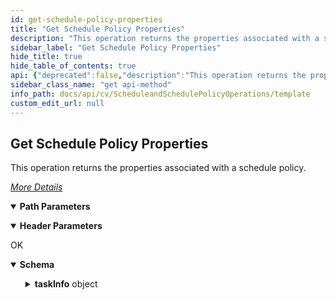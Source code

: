 ```yaml
---
id: get-schedule-policy-properties
title: "Get Schedule Policy Properties"
description: "This operation returns the properties associated with a schedule policy."
sidebar_label: "Get Schedule Policy Properties"
hide_title: true
hide_table_of_contents: true
api: {"deprecated":false,"description":"This operation returns the properties associated with a schedule policy.\n\n[_More Details_](http://documentation.commvault.com/commvault/v11/article?p=features/rest_api/operations/get_schedule_policy_properties.htm)\n","operationId":"Get Schedule Policy Properties","parameters":[{"description":"","in":"header","name":"Authtoken","required":true,"schema":{"example":"{{TOKEN}}","type":"string"}},{"description":"","in":"path","name":"taskId","required":true,"schema":{"type":"string"}}],"tags":["Schedule and Schedule Policy Operations"],"responses":{"200":{"description":"OK","content":{"application/json":{"schema":{"type":"object","properties":{"taskInfo":{"type":"object","properties":{"associations":{"type":"array","items":{"type":"object","properties":{"srmReportSet":{"type":"integer"},"srmTemplateId":{"type":"integer"},"subclientId":{"type":"integer"},"clientGroupId":{"type":"integer"},"storagePolicyId":{"type":"integer"},"copyId":{"type":"integer"},"applicationId":{"type":"integer"},"clientName":{"type":"string"},"displayName":{"type":"string"},"backupsetId":{"type":"integer"},"instanceId":{"type":"integer"},"sidbStoreId":{"type":"integer"},"clientId":{"type":"integer"},"srmTemplateName":{"type":"string"},"agentlessPolicyId":{"type":"integer"},"mediaAgentId":{"type":"integer"},"workflowId":{"type":"integer"},"_type_":{"type":"integer"},"trackingPolicyId":{"type":"integer"},"flags":{"type":"object","properties":{"exclude":{"type":"boolean"}}},"backupsetName":{"type":"string"},"instanceName":{"type":"string"},"appName":{"type":"string"}}}},"task":{"type":"object","properties":{"GUID":{"type":"string"},"description":{"type":"string"},"ownerId":{"type":"integer"},"runUserId":{"type":"integer"},"taskType":{"type":"integer"},"ownerName":{"type":"string"},"policyType":{"type":"integer"},"associatedObjects":{"type":"integer"},"taskName":{"type":"string"},"alertId":{"type":"integer"},"taskId":{"type":"integer"},"securityAssociations":{"type":"object","properties":{"ownerAssociations":{"type":"object","properties":{}}}},"taskFlags":{"type":"object","properties":{"isEdgeDrive":{"type":"boolean"},"isEZOperation":{"type":"boolean"},"forDDB":{"type":"boolean"},"uninstalled":{"type":"boolean"},"isSystem":{"type":"boolean"},"disabled":{"type":"boolean"}}},"originalCC":{"type":"object","properties":{"commCellId":{"type":"integer"}}},"taskSecurity":{"type":"object","properties":{"associatedUserGroups":{"type":"array","items":{"type":"object","properties":{"userGroupId":{"type":"integer"},"_type_":{"type":"integer"},"userGroupName":{"type":"string"}}}},"ownerCapabilities":{"type":"object","properties":{}}}},"task":{"type":"object","properties":{"taskName":{"type":"string"},"taskId":{"type":"integer"}}}}},"appGroup":{"type":"object","properties":{"appGroups":{"type":"array","items":{"type":"object","properties":{"appGroupId":{"type":"integer"}}}}}},"subTasks":{"type":"array","items":{"type":"object","properties":{"subTask":{"type":"object","properties":{"subTaskOrder":{"type":"integer"},"subTaskName":{"type":"string"},"subTaskType":{"type":"integer"},"flags":{"type":"integer"},"operationType":{"type":"integer"},"subTaskId":{"type":"integer"},"subTask":{"type":"object","properties":{"subtaskId":{"type":"integer"},"subtaskName":{"type":"string"}}}}},"pattern":{"type":"object","properties":{"active_end_occurence":{"type":"integer"},"freq_subday_interval":{"type":"integer"},"freq_type":{"type":"integer"},"patternId":{"type":"integer"},"flags":{"type":"integer"},"description":{"type":"string"},"active_end_time":{"type":"integer"},"active_end_date":{"type":"integer"},"skipOccurence":{"type":"integer"},"skipDayNumber":{"type":"integer"},"active_start_time":{"type":"integer"},"freq_restart_interval":{"type":"integer"},"active_start_date":{"type":"integer"},"freq_interval":{"type":"integer"},"freq_relative_interval":{"type":"integer"},"name":{"type":"string"},"freq_recurrence_factor":{"type":"integer"},"daysToRun":{"type":"object","properties":{"week":{"type":"integer"},"Monday":{"type":"boolean"},"Thursday":{"type":"boolean"},"day":{"type":"integer"}}},"calendar":{"type":"object","properties":{"calendarName":{"type":"string"},"calendarId":{"type":"integer"}}},"timeZone":{"type":"object","properties":{"TimeZoneID":{"type":"integer"}}}}},"options":{"type":"object","properties":{"backupOpts":{"type":"object","properties":{"truncateLogsOnSource":{"type":"boolean"},"sybaseSkipFullafterLogBkp":{"type":"boolean"},"notSynthesizeFullFromPrevBackup":{"type":"boolean"},"backupLevel":{"type":"integer"},"incLevel":{"type":"integer"},"adHocBackup":{"type":"boolean"},"runIncrementalBackup":{"type":"boolean"},"runSILOBackup":{"type":"boolean"},"doNotTruncateLog":{"type":"boolean"},"vsaBackupOptions":{"type":"object","properties":{"backupFailedVMsOnly":{"type":"boolean"}}},"cdrOptions":{"type":"object","properties":{"incremental":{"type":"boolean"},"dataVerificationOnly":{"type":"boolean"},"full":{"type":"boolean"}}},"dataOpt":{"type":"object","properties":{"useCatalogServer":{"type":"boolean"},"followMountPoints":{"type":"boolean"},"enforceTransactionLogUsage":{"type":"boolean"},"skipConsistencyCheck":{"type":"boolean"},"createNewIndex":{"type":"boolean"},"autoCopy":{"type":"boolean"}}},"mediaOpt":{"type":"object","properties":{}}}},"adminOpts":{"type":"object","properties":{"contentIndexingOption":{"type":"object","properties":{"subClientBasedAnalytics":{"type":"boolean"}}}}},"commonOpts":{"type":"object","properties":{"perfJobOpts":{"type":"object","properties":{}}}}}}}}}}}},"x-examples":{"Example 1":{"taskInfo":{"associations":[{"srmReportSet":0,"srmTemplateId":0,"subclientId":0,"clientGroupId":0,"storagePolicyId":0,"copyId":0,"applicationId":0,"clientName":"firewalltestma","displayName":"firewalltestma","backupsetId":0,"instanceId":0,"sidbStoreId":0,"clientId":9,"srmTemplateName":"","agentlessPolicyId":0,"mediaAgentId":0,"workflowId":0,"_type_":3,"trackingPolicyId":0,"flags":{"exclude":false}},{"srmReportSet":0,"srmTemplateId":0,"subclientId":0,"clientGroupId":0,"storagePolicyId":0,"copyId":0,"applicationId":33,"clientName":"firewalltestcs","displayName":"firewalltestcs","backupsetId":3,"instanceId":1,"sidbStoreId":0,"clientId":2,"srmTemplateName":"","agentlessPolicyId":0,"mediaAgentId":0,"backupsetName":"defaultBackupSet","workflowId":0,"instanceName":"DefaultInstanceName","_type_":6,"trackingPolicyId":0,"appName":"File System","flags":{"exclude":false}},{"srmReportSet":0,"srmTemplateId":0,"subclientId":-32000,"clientGroupId":0,"storagePolicyId":0,"copyId":0,"applicationId":33,"clientName":"firewalltestcs","displayName":"firewalltestcs","backupsetId":3,"instanceId":1,"sidbStoreId":0,"clientId":2,"srmTemplateName":"","agentlessPolicyId":0,"mediaAgentId":0,"backupsetName":"defaultBackupSet","workflowId":0,"instanceName":"DefaultInstanceName","_type_":7,"trackingPolicyId":0,"appName":"File System","flags":{"exclude":true}}],"task":{"GUID":"f231bfdb-9b68-464a-9a52-f6701ca216c2","description":"","ownerId":1,"runUserId":1,"taskType":4,"ownerName":"Administrator","policyType":0,"associatedObjects":8,"taskName":"TestPolicy","alertId":0,"taskId":151,"securityAssociations":{"ownerAssociations":{}},"taskFlags":{"isEdgeDrive":false,"isEZOperation":false,"forDDB":false,"uninstalled":false,"isSystem":false,"disabled":false},"originalCC":{"commCellId":2},"taskSecurity":{"associatedUserGroups":[{"userGroupId":1,"_type_":15,"userGroupName":"master"},{"userGroupId":3,"_type_":15,"userGroupName":"View All"}],"ownerCapabilities":{}},"task":{"taskName":"TestPolicy","taskId":151}},"appGroup":{"appGroups":[{"appGroupId":101},{"appGroupId":1},{"appGroupId":5}]},"subTasks":[{"subTask":{"subTaskOrder":0,"subTaskName":"Test Schedule","subTaskType":2,"flags":0,"operationType":2,"subTaskId":152,"subTask":{"subtaskId":152,"subtaskName":"Test Schedule"}},"pattern":{"active_end_occurence":0,"freq_subday_interval":0,"freq_type":8,"patternId":20,"flags":0,"description":"Every week on Monday,Thursday at 12:00 AM  ","active_end_time":0,"active_end_date":0,"skipOccurence":0,"skipDayNumber":0,"active_start_time":0,"freq_restart_interval":0,"active_start_date":1496880000,"freq_interval":18,"freq_relative_interval":0,"name":"","freq_recurrence_factor":1,"daysToRun":{"week":0,"Monday":true,"Thursday":true,"day":0},"calendar":{"calendarName":"Standard","calendarId":1},"timeZone":{"TimeZoneID":64}},"options":{"backupOpts":{"truncateLogsOnSource":false,"sybaseSkipFullafterLogBkp":false,"notSynthesizeFullFromPrevBackup":false,"backupLevel":2,"incLevel":1,"adHocBackup":false,"runIncrementalBackup":true,"runSILOBackup":false,"doNotTruncateLog":false,"vsaBackupOptions":{"backupFailedVMsOnly":false},"cdrOptions":{"incremental":true,"dataVerificationOnly":false,"full":false},"dataOpt":{"useCatalogServer":true,"followMountPoints":true,"enforceTransactionLogUsage":false,"skipConsistencyCheck":false,"createNewIndex":false,"autoCopy":false},"mediaOpt":{}},"adminOpts":{"contentIndexingOption":{"subClientBasedAnalytics":false}},"commonOpts":{"perfJobOpts":{}}}}]}}}},"examples":{"Schedule Policy Properties":{"value":{"taskInfo":{"associations":[{"srmReportSet":0,"srmTemplateId":0,"subclientId":0,"clientGroupId":0,"storagePolicyId":0,"copyId":0,"applicationId":0,"clientName":"firewalltestma","displayName":"firewalltestma","backupsetId":0,"instanceId":0,"sidbStoreId":0,"clientId":9,"srmTemplateName":"","agentlessPolicyId":0,"mediaAgentId":0,"workflowId":0,"_type_":3,"trackingPolicyId":0,"flags":{"exclude":false}},{"srmReportSet":0,"srmTemplateId":0,"subclientId":0,"clientGroupId":0,"storagePolicyId":0,"copyId":0,"applicationId":33,"clientName":"firewalltestcs","displayName":"firewalltestcs","backupsetId":3,"instanceId":1,"sidbStoreId":0,"clientId":2,"srmTemplateName":"","agentlessPolicyId":0,"mediaAgentId":0,"backupsetName":"defaultBackupSet","workflowId":0,"instanceName":"DefaultInstanceName","_type_":6,"trackingPolicyId":0,"appName":"File System","flags":{"exclude":false}},{"srmReportSet":0,"srmTemplateId":0,"subclientId":-32000,"clientGroupId":0,"storagePolicyId":0,"copyId":0,"applicationId":33,"clientName":"firewalltestcs","displayName":"firewalltestcs","backupsetId":3,"instanceId":1,"sidbStoreId":0,"clientId":2,"srmTemplateName":"","agentlessPolicyId":0,"mediaAgentId":0,"backupsetName":"defaultBackupSet","workflowId":0,"instanceName":"DefaultInstanceName","_type_":7,"trackingPolicyId":0,"appName":"File System","flags":{"exclude":true}}],"task":{"GUID":"f231bfdb-9b68-464a-9a52-f6701ca216c2","description":"","ownerId":1,"runUserId":1,"taskType":4,"ownerName":"Administrator","policyType":0,"associatedObjects":8,"taskName":"TestPolicy","alertId":0,"taskId":151,"securityAssociations":{"ownerAssociations":{}},"taskFlags":{"isEdgeDrive":false,"isEZOperation":false,"forDDB":false,"uninstalled":false,"isSystem":false,"disabled":false},"originalCC":{"commCellId":2},"taskSecurity":{"associatedUserGroups":[{"userGroupId":1,"_type_":15,"userGroupName":"master"},{"userGroupId":3,"_type_":15,"userGroupName":"View All"}],"ownerCapabilities":{}},"task":{"taskName":"TestPolicy","taskId":151}},"appGroup":{"appGroups":[{"appGroupId":101},{"appGroupId":1},{"appGroupId":5}]},"subTasks":[{"subTask":{"subTaskOrder":0,"subTaskName":"Test Schedule","subTaskType":2,"flags":0,"operationType":2,"subTaskId":152,"subTask":{"subtaskId":152,"subtaskName":"Test Schedule"}},"pattern":{"active_end_occurence":0,"freq_subday_interval":0,"freq_type":8,"patternId":20,"flags":0,"description":"Every week on Monday,Thursday at 12:00 AM  ","active_end_time":0,"active_end_date":0,"skipOccurence":0,"skipDayNumber":0,"active_start_time":0,"freq_restart_interval":0,"active_start_date":1496880000,"freq_interval":18,"freq_relative_interval":0,"name":"","freq_recurrence_factor":1,"daysToRun":{"week":0,"Monday":true,"Thursday":true,"day":0},"calendar":{"calendarName":"Standard","calendarId":1},"timeZone":{"TimeZoneID":64}},"options":{"backupOpts":{"truncateLogsOnSource":false,"sybaseSkipFullafterLogBkp":false,"notSynthesizeFullFromPrevBackup":false,"backupLevel":2,"incLevel":1,"adHocBackup":false,"runIncrementalBackup":true,"runSILOBackup":false,"doNotTruncateLog":false,"vsaBackupOptions":{"backupFailedVMsOnly":false},"cdrOptions":{"incremental":true,"dataVerificationOnly":false,"full":false},"dataOpt":{"useCatalogServer":true,"followMountPoints":true,"enforceTransactionLogUsage":false,"skipConsistencyCheck":false,"createNewIndex":false,"autoCopy":false},"mediaOpt":{}},"adminOpts":{"contentIndexingOption":{"subClientBasedAnalytics":false}},"commonOpts":{"perfJobOpts":{}}}}]}}}}}}}},"method":"get","path":"/SchedulePolicy/{taskId}","servers":[{"url":"http://{hostname}/webconsole/api","variables":{"hostname":{"default":"localhost","description":"Webconsole"}}}],"info":{"title":"Template","contact":{},"version":"1.0","description":"Template"},"postman":{"name":"Get Schedule Policy Properties","description":{"content":"This operation returns the properties associated with a schedule policy.\n\n[_More Details_](http://documentation.commvault.com/commvault/v11/article?p=features/rest_api/operations/get_schedule_policy_properties.htm)\n","type":"text/plain"},"url":{"path":["SchedulePolicy",":taskId"],"host":["{{baseUrl}}"],"query":[],"variable":[{"disabled":false,"description":{"content":"(Required) ","type":"text/plain"},"type":"any","value":"","key":"taskId"}]},"header":[{"disabled":false,"description":{"content":"(Required) ","type":"text/plain"},"key":"Authtoken","value":""},{"key":"Accept","value":"application/json"}],"method":"GET"}}
sidebar_class_name: "get api-method"
info_path: docs/api/cv/ScheduleandSchedulePolicyOperations/template
custom_edit_url: null
---
```



## Get Schedule Policy Properties



This operation returns the properties associated with a schedule policy.

[_More Details_](http://documentation.commvault.com/commvault/v11/article?p=features/rest_api/operations/get_schedule_policy_properties.htm)


<details style={{"marginBottom":"1rem"}} data-collapsed={false} open={true}><summary style={{}}><strong>Path Parameters</strong></summary><div><ul><ParamsItem className={"paramsItem"} param={{"description":"","in":"path","name":"taskId","required":true,"schema":{"type":"string"}}}></ParamsItem></ul></div></details><details style={{"marginBottom":"1rem"}} data-collapsed={false} open={true}><summary style={{}}><strong>Header Parameters</strong></summary><div><ul><ParamsItem className={"paramsItem"} param={{"description":"","in":"header","name":"Authtoken","required":true,"schema":{"example":"{{TOKEN}}","type":"string"}}}></ParamsItem></ul></div></details><div><ApiTabs><TabItem label={"200"} value={"200"}><div>

OK

</div><div><MimeTabs schemaType={"response"}><TabItem label={"application/json"} value={"application/json"}><SchemaTabs><TabItem label={"Schema"} value={"Schema"}><details style={{}} data-collapsed={false} open={true}><summary style={{"textAlign":"left"}}><strong>Schema</strong></summary><div style={{"textAlign":"left","marginLeft":"1rem"}}></div><ul style={{"marginLeft":"1rem"}}><SchemaItem collapsible={true} className={"schemaItem"}><details style={{}}><summary style={{}}><strong>taskInfo</strong><span style={{"opacity":"0.6"}}> object</span></summary><div style={{"marginLeft":"1rem"}}><SchemaItem collapsible={true} className={"schemaItem"}><details style={{}}><summary style={{}}><strong>associations</strong><span style={{"opacity":"0.6"}}> object[]</span></summary><div style={{"marginLeft":"1rem"}}><SchemaItem collapsible={false} name={"srmReportSet"} required={false} deprecated={undefined} schemaDescription={undefined} schemaName={"integer"} qualifierMessage={undefined} defaultValue={undefined}></SchemaItem><SchemaItem collapsible={false} name={"srmTemplateId"} required={false} deprecated={undefined} schemaDescription={undefined} schemaName={"integer"} qualifierMessage={undefined} defaultValue={undefined}></SchemaItem><SchemaItem collapsible={false} name={"subclientId"} required={false} deprecated={undefined} schemaDescription={undefined} schemaName={"integer"} qualifierMessage={undefined} defaultValue={undefined}></SchemaItem><SchemaItem collapsible={false} name={"clientGroupId"} required={false} deprecated={undefined} schemaDescription={undefined} schemaName={"integer"} qualifierMessage={undefined} defaultValue={undefined}></SchemaItem><SchemaItem collapsible={false} name={"storagePolicyId"} required={false} deprecated={undefined} schemaDescription={undefined} schemaName={"integer"} qualifierMessage={undefined} defaultValue={undefined}></SchemaItem><SchemaItem collapsible={false} name={"copyId"} required={false} deprecated={undefined} schemaDescription={undefined} schemaName={"integer"} qualifierMessage={undefined} defaultValue={undefined}></SchemaItem><SchemaItem collapsible={false} name={"applicationId"} required={false} deprecated={undefined} schemaDescription={undefined} schemaName={"integer"} qualifierMessage={undefined} defaultValue={undefined}></SchemaItem><SchemaItem collapsible={false} name={"clientName"} required={false} deprecated={undefined} schemaDescription={undefined} schemaName={"string"} qualifierMessage={undefined} defaultValue={undefined}></SchemaItem><SchemaItem collapsible={false} name={"displayName"} required={false} deprecated={undefined} schemaDescription={undefined} schemaName={"string"} qualifierMessage={undefined} defaultValue={undefined}></SchemaItem><SchemaItem collapsible={false} name={"backupsetId"} required={false} deprecated={undefined} schemaDescription={undefined} schemaName={"integer"} qualifierMessage={undefined} defaultValue={undefined}></SchemaItem><SchemaItem collapsible={false} name={"instanceId"} required={false} deprecated={undefined} schemaDescription={undefined} schemaName={"integer"} qualifierMessage={undefined} defaultValue={undefined}></SchemaItem><SchemaItem collapsible={false} name={"sidbStoreId"} required={false} deprecated={undefined} schemaDescription={undefined} schemaName={"integer"} qualifierMessage={undefined} defaultValue={undefined}></SchemaItem><SchemaItem collapsible={false} name={"clientId"} required={false} deprecated={undefined} schemaDescription={undefined} schemaName={"integer"} qualifierMessage={undefined} defaultValue={undefined}></SchemaItem><SchemaItem collapsible={false} name={"srmTemplateName"} required={false} deprecated={undefined} schemaDescription={undefined} schemaName={"string"} qualifierMessage={undefined} defaultValue={undefined}></SchemaItem><SchemaItem collapsible={false} name={"agentlessPolicyId"} required={false} deprecated={undefined} schemaDescription={undefined} schemaName={"integer"} qualifierMessage={undefined} defaultValue={undefined}></SchemaItem><SchemaItem collapsible={false} name={"mediaAgentId"} required={false} deprecated={undefined} schemaDescription={undefined} schemaName={"integer"} qualifierMessage={undefined} defaultValue={undefined}></SchemaItem><SchemaItem collapsible={false} name={"workflowId"} required={false} deprecated={undefined} schemaDescription={undefined} schemaName={"integer"} qualifierMessage={undefined} defaultValue={undefined}></SchemaItem><SchemaItem collapsible={false} name={"_type_"} required={false} deprecated={undefined} schemaDescription={undefined} schemaName={"integer"} qualifierMessage={undefined} defaultValue={undefined}></SchemaItem><SchemaItem collapsible={false} name={"trackingPolicyId"} required={false} deprecated={undefined} schemaDescription={undefined} schemaName={"integer"} qualifierMessage={undefined} defaultValue={undefined}></SchemaItem><SchemaItem collapsible={true} className={"schemaItem"}><details style={{}}><summary style={{}}><strong>flags</strong><span style={{"opacity":"0.6"}}> object</span></summary><div style={{"marginLeft":"1rem"}}><SchemaItem collapsible={false} name={"exclude"} required={false} deprecated={undefined} schemaDescription={undefined} schemaName={"boolean"} qualifierMessage={undefined} defaultValue={undefined}></SchemaItem></div></details></SchemaItem><SchemaItem collapsible={false} name={"backupsetName"} required={false} deprecated={undefined} schemaDescription={undefined} schemaName={"string"} qualifierMessage={undefined} defaultValue={undefined}></SchemaItem><SchemaItem collapsible={false} name={"instanceName"} required={false} deprecated={undefined} schemaDescription={undefined} schemaName={"string"} qualifierMessage={undefined} defaultValue={undefined}></SchemaItem><SchemaItem collapsible={false} name={"appName"} required={false} deprecated={undefined} schemaDescription={undefined} schemaName={"string"} qualifierMessage={undefined} defaultValue={undefined}></SchemaItem></div></details></SchemaItem><SchemaItem collapsible={true} className={"schemaItem"}><details style={{}}><summary style={{}}><strong>task</strong><span style={{"opacity":"0.6"}}> object</span></summary><div style={{"marginLeft":"1rem"}}><SchemaItem collapsible={false} name={"GUID"} required={false} deprecated={undefined} schemaDescription={undefined} schemaName={"string"} qualifierMessage={undefined} defaultValue={undefined}></SchemaItem><SchemaItem collapsible={false} name={"description"} required={false} deprecated={undefined} schemaDescription={undefined} schemaName={"string"} qualifierMessage={undefined} defaultValue={undefined}></SchemaItem><SchemaItem collapsible={false} name={"ownerId"} required={false} deprecated={undefined} schemaDescription={undefined} schemaName={"integer"} qualifierMessage={undefined} defaultValue={undefined}></SchemaItem><SchemaItem collapsible={false} name={"runUserId"} required={false} deprecated={undefined} schemaDescription={undefined} schemaName={"integer"} qualifierMessage={undefined} defaultValue={undefined}></SchemaItem><SchemaItem collapsible={false} name={"taskType"} required={false} deprecated={undefined} schemaDescription={undefined} schemaName={"integer"} qualifierMessage={undefined} defaultValue={undefined}></SchemaItem><SchemaItem collapsible={false} name={"ownerName"} required={false} deprecated={undefined} schemaDescription={undefined} schemaName={"string"} qualifierMessage={undefined} defaultValue={undefined}></SchemaItem><SchemaItem collapsible={false} name={"policyType"} required={false} deprecated={undefined} schemaDescription={undefined} schemaName={"integer"} qualifierMessage={undefined} defaultValue={undefined}></SchemaItem><SchemaItem collapsible={false} name={"associatedObjects"} required={false} deprecated={undefined} schemaDescription={undefined} schemaName={"integer"} qualifierMessage={undefined} defaultValue={undefined}></SchemaItem><SchemaItem collapsible={false} name={"taskName"} required={false} deprecated={undefined} schemaDescription={undefined} schemaName={"string"} qualifierMessage={undefined} defaultValue={undefined}></SchemaItem><SchemaItem collapsible={false} name={"alertId"} required={false} deprecated={undefined} schemaDescription={undefined} schemaName={"integer"} qualifierMessage={undefined} defaultValue={undefined}></SchemaItem><SchemaItem collapsible={false} name={"taskId"} required={false} deprecated={undefined} schemaDescription={undefined} schemaName={"integer"} qualifierMessage={undefined} defaultValue={undefined}></SchemaItem><SchemaItem collapsible={true} className={"schemaItem"}><details style={{}}><summary style={{}}><strong>securityAssociations</strong><span style={{"opacity":"0.6"}}> object</span></summary><div style={{"marginLeft":"1rem"}}><SchemaItem collapsible={true} className={"schemaItem"}><details style={{}}><summary style={{}}><strong>ownerAssociations</strong><span style={{"opacity":"0.6"}}> object</span></summary><div style={{"marginLeft":"1rem"}}></div></details></SchemaItem></div></details></SchemaItem><SchemaItem collapsible={true} className={"schemaItem"}><details style={{}}><summary style={{}}><strong>taskFlags</strong><span style={{"opacity":"0.6"}}> object</span></summary><div style={{"marginLeft":"1rem"}}><SchemaItem collapsible={false} name={"isEdgeDrive"} required={false} deprecated={undefined} schemaDescription={undefined} schemaName={"boolean"} qualifierMessage={undefined} defaultValue={undefined}></SchemaItem><SchemaItem collapsible={false} name={"isEZOperation"} required={false} deprecated={undefined} schemaDescription={undefined} schemaName={"boolean"} qualifierMessage={undefined} defaultValue={undefined}></SchemaItem><SchemaItem collapsible={false} name={"forDDB"} required={false} deprecated={undefined} schemaDescription={undefined} schemaName={"boolean"} qualifierMessage={undefined} defaultValue={undefined}></SchemaItem><SchemaItem collapsible={false} name={"uninstalled"} required={false} deprecated={undefined} schemaDescription={undefined} schemaName={"boolean"} qualifierMessage={undefined} defaultValue={undefined}></SchemaItem><SchemaItem collapsible={false} name={"isSystem"} required={false} deprecated={undefined} schemaDescription={undefined} schemaName={"boolean"} qualifierMessage={undefined} defaultValue={undefined}></SchemaItem><SchemaItem collapsible={false} name={"disabled"} required={false} deprecated={undefined} schemaDescription={undefined} schemaName={"boolean"} qualifierMessage={undefined} defaultValue={undefined}></SchemaItem></div></details></SchemaItem><SchemaItem collapsible={true} className={"schemaItem"}><details style={{}}><summary style={{}}><strong>originalCC</strong><span style={{"opacity":"0.6"}}> object</span></summary><div style={{"marginLeft":"1rem"}}><SchemaItem collapsible={false} name={"commCellId"} required={false} deprecated={undefined} schemaDescription={undefined} schemaName={"integer"} qualifierMessage={undefined} defaultValue={undefined}></SchemaItem></div></details></SchemaItem><SchemaItem collapsible={true} className={"schemaItem"}><details style={{}}><summary style={{}}><strong>taskSecurity</strong><span style={{"opacity":"0.6"}}> object</span></summary><div style={{"marginLeft":"1rem"}}><SchemaItem collapsible={true} className={"schemaItem"}><details style={{}}><summary style={{}}><strong>associatedUserGroups</strong><span style={{"opacity":"0.6"}}> object[]</span></summary><div style={{"marginLeft":"1rem"}}><SchemaItem collapsible={false} name={"userGroupId"} required={false} deprecated={undefined} schemaDescription={undefined} schemaName={"integer"} qualifierMessage={undefined} defaultValue={undefined}></SchemaItem><SchemaItem collapsible={false} name={"_type_"} required={false} deprecated={undefined} schemaDescription={undefined} schemaName={"integer"} qualifierMessage={undefined} defaultValue={undefined}></SchemaItem><SchemaItem collapsible={false} name={"userGroupName"} required={false} deprecated={undefined} schemaDescription={undefined} schemaName={"string"} qualifierMessage={undefined} defaultValue={undefined}></SchemaItem></div></details></SchemaItem><SchemaItem collapsible={true} className={"schemaItem"}><details style={{}}><summary style={{}}><strong>ownerCapabilities</strong><span style={{"opacity":"0.6"}}> object</span></summary><div style={{"marginLeft":"1rem"}}></div></details></SchemaItem></div></details></SchemaItem><SchemaItem collapsible={true} className={"schemaItem"}><details style={{}}><summary style={{}}><strong>task</strong><span style={{"opacity":"0.6"}}> object</span></summary><div style={{"marginLeft":"1rem"}}><SchemaItem collapsible={false} name={"taskName"} required={false} deprecated={undefined} schemaDescription={undefined} schemaName={"string"} qualifierMessage={undefined} defaultValue={undefined}></SchemaItem><SchemaItem collapsible={false} name={"taskId"} required={false} deprecated={undefined} schemaDescription={undefined} schemaName={"integer"} qualifierMessage={undefined} defaultValue={undefined}></SchemaItem></div></details></SchemaItem></div></details></SchemaItem><SchemaItem collapsible={true} className={"schemaItem"}><details style={{}}><summary style={{}}><strong>appGroup</strong><span style={{"opacity":"0.6"}}> object</span></summary><div style={{"marginLeft":"1rem"}}><SchemaItem collapsible={true} className={"schemaItem"}><details style={{}}><summary style={{}}><strong>appGroups</strong><span style={{"opacity":"0.6"}}> object[]</span></summary><div style={{"marginLeft":"1rem"}}><SchemaItem collapsible={false} name={"appGroupId"} required={false} deprecated={undefined} schemaDescription={undefined} schemaName={"integer"} qualifierMessage={undefined} defaultValue={undefined}></SchemaItem></div></details></SchemaItem></div></details></SchemaItem><SchemaItem collapsible={true} className={"schemaItem"}><details style={{}}><summary style={{}}><strong>subTasks</strong><span style={{"opacity":"0.6"}}> object[]</span></summary><div style={{"marginLeft":"1rem"}}><SchemaItem collapsible={true} className={"schemaItem"}><details style={{}}><summary style={{}}><strong>subTask</strong><span style={{"opacity":"0.6"}}> object</span></summary><div style={{"marginLeft":"1rem"}}><SchemaItem collapsible={false} name={"subTaskOrder"} required={false} deprecated={undefined} schemaDescription={undefined} schemaName={"integer"} qualifierMessage={undefined} defaultValue={undefined}></SchemaItem><SchemaItem collapsible={false} name={"subTaskName"} required={false} deprecated={undefined} schemaDescription={undefined} schemaName={"string"} qualifierMessage={undefined} defaultValue={undefined}></SchemaItem><SchemaItem collapsible={false} name={"subTaskType"} required={false} deprecated={undefined} schemaDescription={undefined} schemaName={"integer"} qualifierMessage={undefined} defaultValue={undefined}></SchemaItem><SchemaItem collapsible={false} name={"flags"} required={false} deprecated={undefined} schemaDescription={undefined} schemaName={"integer"} qualifierMessage={undefined} defaultValue={undefined}></SchemaItem><SchemaItem collapsible={false} name={"operationType"} required={false} deprecated={undefined} schemaDescription={undefined} schemaName={"integer"} qualifierMessage={undefined} defaultValue={undefined}></SchemaItem><SchemaItem collapsible={false} name={"subTaskId"} required={false} deprecated={undefined} schemaDescription={undefined} schemaName={"integer"} qualifierMessage={undefined} defaultValue={undefined}></SchemaItem><SchemaItem collapsible={true} className={"schemaItem"}><details style={{}}><summary style={{}}><strong>subTask</strong><span style={{"opacity":"0.6"}}> object</span></summary><div style={{"marginLeft":"1rem"}}><SchemaItem collapsible={false} name={"subtaskId"} required={false} deprecated={undefined} schemaDescription={undefined} schemaName={"integer"} qualifierMessage={undefined} defaultValue={undefined}></SchemaItem><SchemaItem collapsible={false} name={"subtaskName"} required={false} deprecated={undefined} schemaDescription={undefined} schemaName={"string"} qualifierMessage={undefined} defaultValue={undefined}></SchemaItem></div></details></SchemaItem></div></details></SchemaItem><SchemaItem collapsible={true} className={"schemaItem"}><details style={{}}><summary style={{}}><strong>pattern</strong><span style={{"opacity":"0.6"}}> object</span></summary><div style={{"marginLeft":"1rem"}}><SchemaItem collapsible={false} name={"active_end_occurence"} required={false} deprecated={undefined} schemaDescription={undefined} schemaName={"integer"} qualifierMessage={undefined} defaultValue={undefined}></SchemaItem><SchemaItem collapsible={false} name={"freq_subday_interval"} required={false} deprecated={undefined} schemaDescription={undefined} schemaName={"integer"} qualifierMessage={undefined} defaultValue={undefined}></SchemaItem><SchemaItem collapsible={false} name={"freq_type"} required={false} deprecated={undefined} schemaDescription={undefined} schemaName={"integer"} qualifierMessage={undefined} defaultValue={undefined}></SchemaItem><SchemaItem collapsible={false} name={"patternId"} required={false} deprecated={undefined} schemaDescription={undefined} schemaName={"integer"} qualifierMessage={undefined} defaultValue={undefined}></SchemaItem><SchemaItem collapsible={false} name={"flags"} required={false} deprecated={undefined} schemaDescription={undefined} schemaName={"integer"} qualifierMessage={undefined} defaultValue={undefined}></SchemaItem><SchemaItem collapsible={false} name={"description"} required={false} deprecated={undefined} schemaDescription={undefined} schemaName={"string"} qualifierMessage={undefined} defaultValue={undefined}></SchemaItem><SchemaItem collapsible={false} name={"active_end_time"} required={false} deprecated={undefined} schemaDescription={undefined} schemaName={"integer"} qualifierMessage={undefined} defaultValue={undefined}></SchemaItem><SchemaItem collapsible={false} name={"active_end_date"} required={false} deprecated={undefined} schemaDescription={undefined} schemaName={"integer"} qualifierMessage={undefined} defaultValue={undefined}></SchemaItem><SchemaItem collapsible={false} name={"skipOccurence"} required={false} deprecated={undefined} schemaDescription={undefined} schemaName={"integer"} qualifierMessage={undefined} defaultValue={undefined}></SchemaItem><SchemaItem collapsible={false} name={"skipDayNumber"} required={false} deprecated={undefined} schemaDescription={undefined} schemaName={"integer"} qualifierMessage={undefined} defaultValue={undefined}></SchemaItem><SchemaItem collapsible={false} name={"active_start_time"} required={false} deprecated={undefined} schemaDescription={undefined} schemaName={"integer"} qualifierMessage={undefined} defaultValue={undefined}></SchemaItem><SchemaItem collapsible={false} name={"freq_restart_interval"} required={false} deprecated={undefined} schemaDescription={undefined} schemaName={"integer"} qualifierMessage={undefined} defaultValue={undefined}></SchemaItem><SchemaItem collapsible={false} name={"active_start_date"} required={false} deprecated={undefined} schemaDescription={undefined} schemaName={"integer"} qualifierMessage={undefined} defaultValue={undefined}></SchemaItem><SchemaItem collapsible={false} name={"freq_interval"} required={false} deprecated={undefined} schemaDescription={undefined} schemaName={"integer"} qualifierMessage={undefined} defaultValue={undefined}></SchemaItem><SchemaItem collapsible={false} name={"freq_relative_interval"} required={false} deprecated={undefined} schemaDescription={undefined} schemaName={"integer"} qualifierMessage={undefined} defaultValue={undefined}></SchemaItem><SchemaItem collapsible={false} name={"name"} required={false} deprecated={undefined} schemaDescription={undefined} schemaName={"string"} qualifierMessage={undefined} defaultValue={undefined}></SchemaItem><SchemaItem collapsible={false} name={"freq_recurrence_factor"} required={false} deprecated={undefined} schemaDescription={undefined} schemaName={"integer"} qualifierMessage={undefined} defaultValue={undefined}></SchemaItem><SchemaItem collapsible={true} className={"schemaItem"}><details style={{}}><summary style={{}}><strong>daysToRun</strong><span style={{"opacity":"0.6"}}> object</span></summary><div style={{"marginLeft":"1rem"}}><SchemaItem collapsible={false} name={"week"} required={false} deprecated={undefined} schemaDescription={undefined} schemaName={"integer"} qualifierMessage={undefined} defaultValue={undefined}></SchemaItem><SchemaItem collapsible={false} name={"Monday"} required={false} deprecated={undefined} schemaDescription={undefined} schemaName={"boolean"} qualifierMessage={undefined} defaultValue={undefined}></SchemaItem><SchemaItem collapsible={false} name={"Thursday"} required={false} deprecated={undefined} schemaDescription={undefined} schemaName={"boolean"} qualifierMessage={undefined} defaultValue={undefined}></SchemaItem><SchemaItem collapsible={false} name={"day"} required={false} deprecated={undefined} schemaDescription={undefined} schemaName={"integer"} qualifierMessage={undefined} defaultValue={undefined}></SchemaItem></div></details></SchemaItem><SchemaItem collapsible={true} className={"schemaItem"}><details style={{}}><summary style={{}}><strong>calendar</strong><span style={{"opacity":"0.6"}}> object</span></summary><div style={{"marginLeft":"1rem"}}><SchemaItem collapsible={false} name={"calendarName"} required={false} deprecated={undefined} schemaDescription={undefined} schemaName={"string"} qualifierMessage={undefined} defaultValue={undefined}></SchemaItem><SchemaItem collapsible={false} name={"calendarId"} required={false} deprecated={undefined} schemaDescription={undefined} schemaName={"integer"} qualifierMessage={undefined} defaultValue={undefined}></SchemaItem></div></details></SchemaItem><SchemaItem collapsible={true} className={"schemaItem"}><details style={{}}><summary style={{}}><strong>timeZone</strong><span style={{"opacity":"0.6"}}> object</span></summary><div style={{"marginLeft":"1rem"}}><SchemaItem collapsible={false} name={"TimeZoneID"} required={false} deprecated={undefined} schemaDescription={undefined} schemaName={"integer"} qualifierMessage={undefined} defaultValue={undefined}></SchemaItem></div></details></SchemaItem></div></details></SchemaItem><SchemaItem collapsible={true} className={"schemaItem"}><details style={{}}><summary style={{}}><strong>options</strong><span style={{"opacity":"0.6"}}> object</span></summary><div style={{"marginLeft":"1rem"}}><SchemaItem collapsible={true} className={"schemaItem"}><details style={{}}><summary style={{}}><strong>backupOpts</strong><span style={{"opacity":"0.6"}}> object</span></summary><div style={{"marginLeft":"1rem"}}><SchemaItem collapsible={false} name={"truncateLogsOnSource"} required={false} deprecated={undefined} schemaDescription={undefined} schemaName={"boolean"} qualifierMessage={undefined} defaultValue={undefined}></SchemaItem><SchemaItem collapsible={false} name={"sybaseSkipFullafterLogBkp"} required={false} deprecated={undefined} schemaDescription={undefined} schemaName={"boolean"} qualifierMessage={undefined} defaultValue={undefined}></SchemaItem><SchemaItem collapsible={false} name={"notSynthesizeFullFromPrevBackup"} required={false} deprecated={undefined} schemaDescription={undefined} schemaName={"boolean"} qualifierMessage={undefined} defaultValue={undefined}></SchemaItem><SchemaItem collapsible={false} name={"backupLevel"} required={false} deprecated={undefined} schemaDescription={undefined} schemaName={"integer"} qualifierMessage={undefined} defaultValue={undefined}></SchemaItem><SchemaItem collapsible={false} name={"incLevel"} required={false} deprecated={undefined} schemaDescription={undefined} schemaName={"integer"} qualifierMessage={undefined} defaultValue={undefined}></SchemaItem><SchemaItem collapsible={false} name={"adHocBackup"} required={false} deprecated={undefined} schemaDescription={undefined} schemaName={"boolean"} qualifierMessage={undefined} defaultValue={undefined}></SchemaItem><SchemaItem collapsible={false} name={"runIncrementalBackup"} required={false} deprecated={undefined} schemaDescription={undefined} schemaName={"boolean"} qualifierMessage={undefined} defaultValue={undefined}></SchemaItem><SchemaItem collapsible={false} name={"runSILOBackup"} required={false} deprecated={undefined} schemaDescription={undefined} schemaName={"boolean"} qualifierMessage={undefined} defaultValue={undefined}></SchemaItem><SchemaItem collapsible={false} name={"doNotTruncateLog"} required={false} deprecated={undefined} schemaDescription={undefined} schemaName={"boolean"} qualifierMessage={undefined} defaultValue={undefined}></SchemaItem><SchemaItem collapsible={true} className={"schemaItem"}><details style={{}}><summary style={{}}><strong>vsaBackupOptions</strong><span style={{"opacity":"0.6"}}> object</span></summary><div style={{"marginLeft":"1rem"}}><SchemaItem collapsible={false} name={"backupFailedVMsOnly"} required={false} deprecated={undefined} schemaDescription={undefined} schemaName={"boolean"} qualifierMessage={undefined} defaultValue={undefined}></SchemaItem></div></details></SchemaItem><SchemaItem collapsible={true} className={"schemaItem"}><details style={{}}><summary style={{}}><strong>cdrOptions</strong><span style={{"opacity":"0.6"}}> object</span></summary><div style={{"marginLeft":"1rem"}}><SchemaItem collapsible={false} name={"incremental"} required={false} deprecated={undefined} schemaDescription={undefined} schemaName={"boolean"} qualifierMessage={undefined} defaultValue={undefined}></SchemaItem><SchemaItem collapsible={false} name={"dataVerificationOnly"} required={false} deprecated={undefined} schemaDescription={undefined} schemaName={"boolean"} qualifierMessage={undefined} defaultValue={undefined}></SchemaItem><SchemaItem collapsible={false} name={"full"} required={false} deprecated={undefined} schemaDescription={undefined} schemaName={"boolean"} qualifierMessage={undefined} defaultValue={undefined}></SchemaItem></div></details></SchemaItem><SchemaItem collapsible={true} className={"schemaItem"}><details style={{}}><summary style={{}}><strong>dataOpt</strong><span style={{"opacity":"0.6"}}> object</span></summary><div style={{"marginLeft":"1rem"}}><SchemaItem collapsible={false} name={"useCatalogServer"} required={false} deprecated={undefined} schemaDescription={undefined} schemaName={"boolean"} qualifierMessage={undefined} defaultValue={undefined}></SchemaItem><SchemaItem collapsible={false} name={"followMountPoints"} required={false} deprecated={undefined} schemaDescription={undefined} schemaName={"boolean"} qualifierMessage={undefined} defaultValue={undefined}></SchemaItem><SchemaItem collapsible={false} name={"enforceTransactionLogUsage"} required={false} deprecated={undefined} schemaDescription={undefined} schemaName={"boolean"} qualifierMessage={undefined} defaultValue={undefined}></SchemaItem><SchemaItem collapsible={false} name={"skipConsistencyCheck"} required={false} deprecated={undefined} schemaDescription={undefined} schemaName={"boolean"} qualifierMessage={undefined} defaultValue={undefined}></SchemaItem><SchemaItem collapsible={false} name={"createNewIndex"} required={false} deprecated={undefined} schemaDescription={undefined} schemaName={"boolean"} qualifierMessage={undefined} defaultValue={undefined}></SchemaItem><SchemaItem collapsible={false} name={"autoCopy"} required={false} deprecated={undefined} schemaDescription={undefined} schemaName={"boolean"} qualifierMessage={undefined} defaultValue={undefined}></SchemaItem></div></details></SchemaItem><SchemaItem collapsible={true} className={"schemaItem"}><details style={{}}><summary style={{}}><strong>mediaOpt</strong><span style={{"opacity":"0.6"}}> object</span></summary><div style={{"marginLeft":"1rem"}}></div></details></SchemaItem></div></details></SchemaItem><SchemaItem collapsible={true} className={"schemaItem"}><details style={{}}><summary style={{}}><strong>adminOpts</strong><span style={{"opacity":"0.6"}}> object</span></summary><div style={{"marginLeft":"1rem"}}><SchemaItem collapsible={true} className={"schemaItem"}><details style={{}}><summary style={{}}><strong>contentIndexingOption</strong><span style={{"opacity":"0.6"}}> object</span></summary><div style={{"marginLeft":"1rem"}}><SchemaItem collapsible={false} name={"subClientBasedAnalytics"} required={false} deprecated={undefined} schemaDescription={undefined} schemaName={"boolean"} qualifierMessage={undefined} defaultValue={undefined}></SchemaItem></div></details></SchemaItem></div></details></SchemaItem><SchemaItem collapsible={true} className={"schemaItem"}><details style={{}}><summary style={{}}><strong>commonOpts</strong><span style={{"opacity":"0.6"}}> object</span></summary><div style={{"marginLeft":"1rem"}}><SchemaItem collapsible={true} className={"schemaItem"}><details style={{}}><summary style={{}}><strong>perfJobOpts</strong><span style={{"opacity":"0.6"}}> object</span></summary><div style={{"marginLeft":"1rem"}}></div></details></SchemaItem></div></details></SchemaItem></div></details></SchemaItem></div></details></SchemaItem></div></details></SchemaItem></ul></details></TabItem><TabItem label={"Example (from schema)"} value={"Example (from schema)"}><ResponseSamples responseExample={"{\n  \"taskInfo\": {\n    \"associations\": [\n      {\n        \"srmReportSet\": 0,\n        \"srmTemplateId\": 0,\n        \"subclientId\": 0,\n        \"clientGroupId\": 0,\n        \"storagePolicyId\": 0,\n        \"copyId\": 0,\n        \"applicationId\": 0,\n        \"clientName\": \"string\",\n        \"displayName\": \"string\",\n        \"backupsetId\": 0,\n        \"instanceId\": 0,\n        \"sidbStoreId\": 0,\n        \"clientId\": 0,\n        \"srmTemplateName\": \"string\",\n        \"agentlessPolicyId\": 0,\n        \"mediaAgentId\": 0,\n        \"workflowId\": 0,\n        \"_type_\": 0,\n        \"trackingPolicyId\": 0,\n        \"flags\": {\n          \"exclude\": true\n        },\n        \"backupsetName\": \"string\",\n        \"instanceName\": \"string\",\n        \"appName\": \"string\"\n      }\n    ],\n    \"task\": {\n      \"GUID\": \"string\",\n      \"description\": \"string\",\n      \"ownerId\": 0,\n      \"runUserId\": 0,\n      \"taskType\": 0,\n      \"ownerName\": \"string\",\n      \"policyType\": 0,\n      \"associatedObjects\": 0,\n      \"taskName\": \"string\",\n      \"alertId\": 0,\n      \"taskId\": 0,\n      \"securityAssociations\": {\n        \"ownerAssociations\": {}\n      },\n      \"taskFlags\": {\n        \"isEdgeDrive\": true,\n        \"isEZOperation\": true,\n        \"forDDB\": true,\n        \"uninstalled\": true,\n        \"isSystem\": true,\n        \"disabled\": true\n      },\n      \"originalCC\": {\n        \"commCellId\": 0\n      },\n      \"taskSecurity\": {\n        \"associatedUserGroups\": [\n          {\n            \"userGroupId\": 0,\n            \"_type_\": 0,\n            \"userGroupName\": \"string\"\n          }\n        ],\n        \"ownerCapabilities\": {}\n      },\n      \"task\": {\n        \"taskName\": \"string\",\n        \"taskId\": 0\n      }\n    },\n    \"appGroup\": {\n      \"appGroups\": [\n        {\n          \"appGroupId\": 0\n        }\n      ]\n    },\n    \"subTasks\": [\n      {\n        \"subTask\": {\n          \"subTaskOrder\": 0,\n          \"subTaskName\": \"string\",\n          \"subTaskType\": 0,\n          \"flags\": 0,\n          \"operationType\": 0,\n          \"subTaskId\": 0,\n          \"subTask\": {\n            \"subtaskId\": 0,\n            \"subtaskName\": \"string\"\n          }\n        },\n        \"pattern\": {\n          \"active_end_occurence\": 0,\n          \"freq_subday_interval\": 0,\n          \"freq_type\": 0,\n          \"patternId\": 0,\n          \"flags\": 0,\n          \"description\": \"string\",\n          \"active_end_time\": 0,\n          \"active_end_date\": 0,\n          \"skipOccurence\": 0,\n          \"skipDayNumber\": 0,\n          \"active_start_time\": 0,\n          \"freq_restart_interval\": 0,\n          \"active_start_date\": 0,\n          \"freq_interval\": 0,\n          \"freq_relative_interval\": 0,\n          \"name\": \"string\",\n          \"freq_recurrence_factor\": 0,\n          \"daysToRun\": {\n            \"week\": 0,\n            \"Monday\": true,\n            \"Thursday\": true,\n            \"day\": 0\n          },\n          \"calendar\": {\n            \"calendarName\": \"string\",\n            \"calendarId\": 0\n          },\n          \"timeZone\": {\n            \"TimeZoneID\": 0\n          }\n        },\n        \"options\": {\n          \"backupOpts\": {\n            \"truncateLogsOnSource\": true,\n            \"sybaseSkipFullafterLogBkp\": true,\n            \"notSynthesizeFullFromPrevBackup\": true,\n            \"backupLevel\": 0,\n            \"incLevel\": 0,\n            \"adHocBackup\": true,\n            \"runIncrementalBackup\": true,\n            \"runSILOBackup\": true,\n            \"doNotTruncateLog\": true,\n            \"vsaBackupOptions\": {\n              \"backupFailedVMsOnly\": true\n            },\n            \"cdrOptions\": {\n              \"incremental\": true,\n              \"dataVerificationOnly\": true,\n              \"full\": true\n            },\n            \"dataOpt\": {\n              \"useCatalogServer\": true,\n              \"followMountPoints\": true,\n              \"enforceTransactionLogUsage\": true,\n              \"skipConsistencyCheck\": true,\n              \"createNewIndex\": true,\n              \"autoCopy\": true\n            },\n            \"mediaOpt\": {}\n          },\n          \"adminOpts\": {\n            \"contentIndexingOption\": {\n              \"subClientBasedAnalytics\": true\n            }\n          },\n          \"commonOpts\": {\n            \"perfJobOpts\": {}\n          }\n        }\n      }\n    ]\n  }\n}"} language={"json"}></ResponseSamples></TabItem><TabItem label={" Schedule  Policy  Properties"} value={" Schedule  Policy  Properties"}><ResponseSamples responseExample={"{\n  \"taskInfo\": {\n    \"associations\": [\n      {\n        \"srmReportSet\": 0,\n        \"srmTemplateId\": 0,\n        \"subclientId\": 0,\n        \"clientGroupId\": 0,\n        \"storagePolicyId\": 0,\n        \"copyId\": 0,\n        \"applicationId\": 0,\n        \"clientName\": \"firewalltestma\",\n        \"displayName\": \"firewalltestma\",\n        \"backupsetId\": 0,\n        \"instanceId\": 0,\n        \"sidbStoreId\": 0,\n        \"clientId\": 9,\n        \"srmTemplateName\": \"\",\n        \"agentlessPolicyId\": 0,\n        \"mediaAgentId\": 0,\n        \"workflowId\": 0,\n        \"_type_\": 3,\n        \"trackingPolicyId\": 0,\n        \"flags\": {\n          \"exclude\": false\n        }\n      },\n      {\n        \"srmReportSet\": 0,\n        \"srmTemplateId\": 0,\n        \"subclientId\": 0,\n        \"clientGroupId\": 0,\n        \"storagePolicyId\": 0,\n        \"copyId\": 0,\n        \"applicationId\": 33,\n        \"clientName\": \"firewalltestcs\",\n        \"displayName\": \"firewalltestcs\",\n        \"backupsetId\": 3,\n        \"instanceId\": 1,\n        \"sidbStoreId\": 0,\n        \"clientId\": 2,\n        \"srmTemplateName\": \"\",\n        \"agentlessPolicyId\": 0,\n        \"mediaAgentId\": 0,\n        \"backupsetName\": \"defaultBackupSet\",\n        \"workflowId\": 0,\n        \"instanceName\": \"DefaultInstanceName\",\n        \"_type_\": 6,\n        \"trackingPolicyId\": 0,\n        \"appName\": \"File System\",\n        \"flags\": {\n          \"exclude\": false\n        }\n      },\n      {\n        \"srmReportSet\": 0,\n        \"srmTemplateId\": 0,\n        \"subclientId\": -32000,\n        \"clientGroupId\": 0,\n        \"storagePolicyId\": 0,\n        \"copyId\": 0,\n        \"applicationId\": 33,\n        \"clientName\": \"firewalltestcs\",\n        \"displayName\": \"firewalltestcs\",\n        \"backupsetId\": 3,\n        \"instanceId\": 1,\n        \"sidbStoreId\": 0,\n        \"clientId\": 2,\n        \"srmTemplateName\": \"\",\n        \"agentlessPolicyId\": 0,\n        \"mediaAgentId\": 0,\n        \"backupsetName\": \"defaultBackupSet\",\n        \"workflowId\": 0,\n        \"instanceName\": \"DefaultInstanceName\",\n        \"_type_\": 7,\n        \"trackingPolicyId\": 0,\n        \"appName\": \"File System\",\n        \"flags\": {\n          \"exclude\": true\n        }\n      }\n    ],\n    \"task\": {\n      \"GUID\": \"f231bfdb-9b68-464a-9a52-f6701ca216c2\",\n      \"description\": \"\",\n      \"ownerId\": 1,\n      \"runUserId\": 1,\n      \"taskType\": 4,\n      \"ownerName\": \"Administrator\",\n      \"policyType\": 0,\n      \"associatedObjects\": 8,\n      \"taskName\": \"TestPolicy\",\n      \"alertId\": 0,\n      \"taskId\": 151,\n      \"securityAssociations\": {\n        \"ownerAssociations\": {}\n      },\n      \"taskFlags\": {\n        \"isEdgeDrive\": false,\n        \"isEZOperation\": false,\n        \"forDDB\": false,\n        \"uninstalled\": false,\n        \"isSystem\": false,\n        \"disabled\": false\n      },\n      \"originalCC\": {\n        \"commCellId\": 2\n      },\n      \"taskSecurity\": {\n        \"associatedUserGroups\": [\n          {\n            \"userGroupId\": 1,\n            \"_type_\": 15,\n            \"userGroupName\": \"master\"\n          },\n          {\n            \"userGroupId\": 3,\n            \"_type_\": 15,\n            \"userGroupName\": \"View All\"\n          }\n        ],\n        \"ownerCapabilities\": {}\n      },\n      \"task\": {\n        \"taskName\": \"TestPolicy\",\n        \"taskId\": 151\n      }\n    },\n    \"appGroup\": {\n      \"appGroups\": [\n        {\n          \"appGroupId\": 101\n        },\n        {\n          \"appGroupId\": 1\n        },\n        {\n          \"appGroupId\": 5\n        }\n      ]\n    },\n    \"subTasks\": [\n      {\n        \"subTask\": {\n          \"subTaskOrder\": 0,\n          \"subTaskName\": \"Test Schedule\",\n          \"subTaskType\": 2,\n          \"flags\": 0,\n          \"operationType\": 2,\n          \"subTaskId\": 152,\n          \"subTask\": {\n            \"subtaskId\": 152,\n            \"subtaskName\": \"Test Schedule\"\n          }\n        },\n        \"pattern\": {\n          \"active_end_occurence\": 0,\n          \"freq_subday_interval\": 0,\n          \"freq_type\": 8,\n          \"patternId\": 20,\n          \"flags\": 0,\n          \"description\": \"Every week on Monday,Thursday at 12:00 AM  \",\n          \"active_end_time\": 0,\n          \"active_end_date\": 0,\n          \"skipOccurence\": 0,\n          \"skipDayNumber\": 0,\n          \"active_start_time\": 0,\n          \"freq_restart_interval\": 0,\n          \"active_start_date\": 1496880000,\n          \"freq_interval\": 18,\n          \"freq_relative_interval\": 0,\n          \"name\": \"\",\n          \"freq_recurrence_factor\": 1,\n          \"daysToRun\": {\n            \"week\": 0,\n            \"Monday\": true,\n            \"Thursday\": true,\n            \"day\": 0\n          },\n          \"calendar\": {\n            \"calendarName\": \"Standard\",\n            \"calendarId\": 1\n          },\n          \"timeZone\": {\n            \"TimeZoneID\": 64\n          }\n        },\n        \"options\": {\n          \"backupOpts\": {\n            \"truncateLogsOnSource\": false,\n            \"sybaseSkipFullafterLogBkp\": false,\n            \"notSynthesizeFullFromPrevBackup\": false,\n            \"backupLevel\": 2,\n            \"incLevel\": 1,\n            \"adHocBackup\": false,\n            \"runIncrementalBackup\": true,\n            \"runSILOBackup\": false,\n            \"doNotTruncateLog\": false,\n            \"vsaBackupOptions\": {\n              \"backupFailedVMsOnly\": false\n            },\n            \"cdrOptions\": {\n              \"incremental\": true,\n              \"dataVerificationOnly\": false,\n              \"full\": false\n            },\n            \"dataOpt\": {\n              \"useCatalogServer\": true,\n              \"followMountPoints\": true,\n              \"enforceTransactionLogUsage\": false,\n              \"skipConsistencyCheck\": false,\n              \"createNewIndex\": false,\n              \"autoCopy\": false\n            },\n            \"mediaOpt\": {}\n          },\n          \"adminOpts\": {\n            \"contentIndexingOption\": {\n              \"subClientBasedAnalytics\": false\n            }\n          },\n          \"commonOpts\": {\n            \"perfJobOpts\": {}\n          }\n        }\n      }\n    ]\n  }\n}"} language={"json"}></ResponseSamples></TabItem></SchemaTabs></TabItem></MimeTabs></div></TabItem></ApiTabs></div>
      